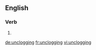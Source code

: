 ==English==

===Verb===
{{head|en|present participle}}

# {{present participle of|unclog|lang=en}}

[[de:unclogging]]
[[fr:unclogging]]
[[vi:unclogging]]